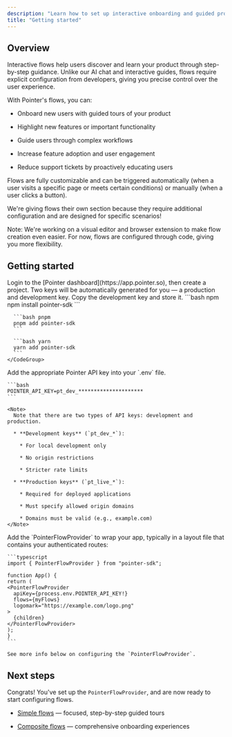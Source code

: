 ```yaml
---
description: "Learn how to set up interactive onboarding and guided product tours."
title: "Getting started"
---
```


## Overview

Interactive flows help users discover and learn your product through step-by-step guidance. Unlike our AI chat and interactive guides, flows require explicit configuration from developers, giving you precise control over the user experience.

With Pointer's flows, you can:

* Onboard new users with guided tours of your product

* Highlight new features or important functionality

* Guide users through complex workflows

* Increase feature adoption and user engagement

* Reduce support tickets by proactively educating users

Flows are fully customizable and can be triggered automatically (when a user visits a specific page or meets certain conditions) or manually (when a user clicks a button).

We're giving flows their own section because they require additional configuration and are designed for specific scenarios!

<Note>
  Note: We're working on a visual editor and browser extension to make flow creation even easier. For now, flows are configured through code, giving you more flexibility.
</Note>

## Getting started

<Steps>
  <Step title="Grab an API key from the Pointer dashboard.">
    Login to the [Pointer dashboard](https://app.pointer.so), then create a project. Two keys will be automatically generated for you — a production and development key. Copy the development key and store it.
  </Step>

  <Step title="Install the Pointer SDK using your preferred package manager.">
    <CodeGroup>
      ```bash npm
      npm install pointer-sdk
      ```

      ```bash pnpm
      pnpm add pointer-sdk
      ```

      ```bash yarn
      yarn add pointer-sdk
      ```
    </CodeGroup>
  </Step>

  <Step title="Configure your environment variables.">
    Add the appropriate Pointer API key into your `.env` file.

    ```bash
    POINTER_API_KEY=pt_dev_*********************
    ```

    <Note>
      Note that there are two types of API keys: development and production.

      * **Development keys** (`pt_dev_*`):

        * For local development only

        * No origin restrictions

        * Stricter rate limits

      * **Production keys** (`pt_live_*`):

        * Required for deployed applications

        * Must specify allowed origin domains

        * Domains must be valid (e.g., example.com)
    </Note>
  </Step>

  <Step title="Configure the provider">
    Add the `PointerFlowProvider` to wrap your app, typically in a layout file that contains your authenticated routes:

    ```typescript
    import { PointerFlowProvider } from "pointer-sdk";

    function App() {
    return (
    <PointerFlowProvider
      apiKey={process.env.POINTER_API_KEY!}
      flows={myFlows}
      logomark="https://example.com/logo.png"
    >
      {children}
    </PointerFlowProvider>
    );
    }
    ```

    See more info below on configuring the `PointerFlowProvider`.
  </Step>
</Steps>

## Next steps

Congrats! You've set up the `PointerFlowProvider`, and are now ready to start configuring flows.&#x20;

* [Simple flows](https://docs.pointer.so/flows/simple-flow) — focused, step-by-step guided tours

* [Composite flows](https://docs.pointer.so/flows/composite-flow) — comprehensive onboarding experiences